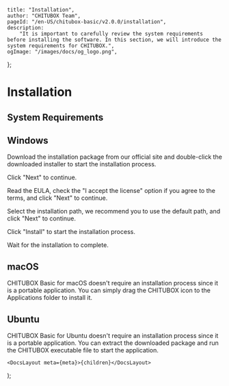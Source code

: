 
	title: "Installation",
	author: "CHITUBOX Team",
	pageId: "/en-US/chitubox-basic/v2.0.0/installation",
	description:
		"It is important to carefully review the system requirements before installing the software. In this section, we will introduce the system requirements for CHITUBOX.",
	ogImage: "/images/docs/og_logo.png",
};

# Installation

## System Requirements

<SystemRequirements />

## Windows

Download the installation package from our <SpanA href="https://www.chitubox.com/en/download/chitubox-free">official site</SpanA> and double-click the downloaded installer to start the installation process.

<ImageContainer>
	<AntdImage
		src={
			"/images/docs/en-US/chitubox-basic/2.x.x/002-installation-windows-step1.png"
		}
		style={{ maxWidth: "600px" }}
	/>
</ImageContainer>

Click "Next" to continue.

<ImageContainer>
	<AntdImage
		src={
			"/images/docs/en-US/chitubox-basic/2.x.x/002-installation-windows-step2.png"
		}
		style={{ maxWidth: "600px" }}
	/>
</ImageContainer>

Read the EULA, check the "I accept the license" option if you agree to the terms, and click "Next" to continue.

<ImageContainer>
	<AntdImage
		src={
			"/images/docs/en-US/chitubox-basic/2.x.x/002-installation-windows-step3.png"
		}
		style={{ maxWidth: "600px" }}
	/>
</ImageContainer>

Select the installation path, we recommend you to use the default path, and click "Next" to continue.

<ImageContainer>
	<AntdImage
		src={
			"/images/docs/en-US/chitubox-basic/2.x.x/002-installation-windows-step4.png"
		}
		style={{ maxWidth: "600px" }}
	/>
</ImageContainer>

Click "Install" to start the installation process.

<ImageContainer>
	<AntdImage
		src={
			"/images/docs/en-US/chitubox-basic/2.x.x/002-installation-windows-step5.png"
		}
		style={{ maxWidth: "600px" }}
	/>
</ImageContainer>

Wait for the installation to complete.

## macOS

CHITUBOX Basic for macOS doesn't require an installation process since it is a portable application. You can simply drag the CHITUBOX icon to the Applications folder to install it.

## Ubuntu

CHITUBOX Basic for Ubuntu doesn't require an installation process since it is a portable application. You can extract the downloaded package and run the CHITUBOX executable file to start the application.

	<DocsLayout meta={meta}>{children}</DocsLayout>
);
